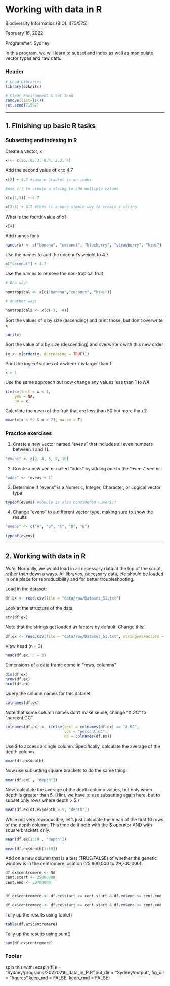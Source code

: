 # Working with data in R

Biodiversity Informatics (BIOL 475/575)

February 16, 2022

Programmer: Sydney

In this program, we will learn to subset and index as well as manipulate vector types
and raw data.

### Header



```r
# Load Libraries
library(ezknitr)

# Clear Environment & Set Seed
remove(list=ls())
set.seed(71587)
```

_____________________________________________________________________________
## 1. Finishing up basic R tasks

### Subsetting and indexing in R

Create a vector, x

```r
x <- c(56, 95.3, 0.4, 2.3, 4)
```

Add the second value of x to 4.7


```r
x[2] + 4.7 #square bracket is an index

#use c() to create a string to add multiple values

x[c(2,3)] + 4.7

x[2:3] + 4.7 #this is a more simple way to create a string
```

What is the fourth value of x?


```r
x[4]
```

Add names for x


```r
names(x) <- c("banana", "coconut", "blueberry", "strawberry", "kiwi")
```

Use the names to add the coconut's weight to 4.7


```r
x["coconut"] + 4.7
```

Use the names to remove the non-tropical fruit


```r
# One way:

nontropical <- x[c("banana","coconut", "kiwi")]

# Another way:

nontropical2 <- x[c(-3, -4)]
```

Sort the values of x by size (ascending) and print those, but don't overwrite x



```r
sort(x)
```

Sort the value of x by size (descending) and overwrite x with this new order


```r
(x <- x[order(x, decreasing = TRUE)])
```

Print the *logical* values of x where x is larger than 1


```r
x > 1
```

Use the same approach but now change any values less than 1 to *NA*


```r
ifelse(test = x < 1, 
    yes = NA, 
    no = x)
```

Calculate the mean of the fruit that are less than 50 but more than 2


```r
mean(x[x < 50 & x > 2], na.rm = T)
```

### Practice exercises

1. Create a new vector named "evens" that includes all even numbers between 1 and 11.

```r
"evens" <- c(2, 4, 6, 8, 10)
```

2. Create a new vector called "odds" by adding one to the "evens" vector

```r
"odds" <- (evens + 1)
```

3. Determine if "evens" is a Numeric, Integer, Character, or Logical vector type

```r
typeof(evens) #double is also considered numeric?
```

4. Change "evens" to a different vector type, making sure to show the results


```r
"evens" <- c("A", "B", "C", "D", "E")

typeof(evens)
```

_____________________________________________________________________________
## 2. Working with data in R

*Note:* Normally, we would load in all necessary data at the top of the script,
rather than down a ways. All libraries, necessary data, etc should be loaded 
in one place for reproducibility and for better troubleshooting.

Load in the dataset:


```r
df.ex <- read.csv(file = "data/raw/Dataset_S1.txt")
```

Look at the structure of the data


```r
str(df.ex)
```

Note that the strings get loaded as factors by default. Change this:


```r
df.ex <- read.csv(file = "data/raw/Dataset_S1.txt", stringsAsFactors = F)
```

View head (n = 3)



```r
head(df.ex, n = 3)
```

Dimensions of a data frame come in "rows, columns"



```r
dim(df.ex)
nrow(df.ex)
ncol(df.ex)
```

Query the column names for this dataset


```r
colnames(df.ex)
```

Note that some column names don't make sense, change "X.GC" to "percent.GC"


```r
colnames(df.ex) <- ifelse(test = colnames(df.ex) == "X.GC",
                          yes = "percent.GC",
                          no = colnames(df.ex))
```

Use $ to access a single column. Specifically, calculate the average of the depth
column


```r
mean(df.ex$depth)
```

Now use subsetting square brackets to do the same thing:


```r
mean(df.ex[ , "depth"])
```

Now, calculate the average of the depth column values, but only when depth 
is greater than 5. (Hint, we have to use subsetting again here, but to subset
only rows where depth > 5.)


```r
mean(df.ex[df.ex$depth > 5, "depth"])
```

While not very reproducible, let's just calculate the mean of the first 10
rows of the depth column. This time do it both with the $ operator AND with 
square brackets only.


```r
mean(df.ex[1:10 , "depth"])

mean(df.ex$depth[1:10])
```

Add on a new column that is a test (TRUE/FALSE) of whether the genetic window 
is in the centromere location (25,800,000 to 29,700,000).


```r
df.ex$centromere <- NA
cent.start <- 25800000
cent.end <- 29700000


df.ex$centromere <- df.ex$start >= cent.start & df.ex$end <= cent.end

df.ex$centromere <- df.ex$start >= cent.start & df.ex$end <= cent.end
```

Tally up the results using table()


```r
table(df.ex$centromere)
```

Tally up the results using sum()


```r
sum(df.ex$centromere)
```




### Footer

spin this with:
ezspin(file = "Sydney/programs/20220216_data_in_R.R",out_dir = "Sydney/output", fig_dir = "figures",keep_md = FALSE, keep_rmd = FALSE)
